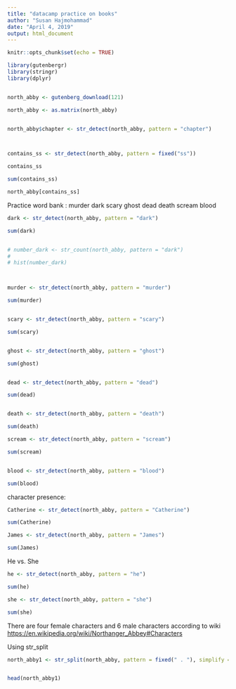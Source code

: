 ```yaml
---
title: "datacamp practice on books"
author: "Susan Hajmohammad"
date: "April 4, 2019"
output: html_document
---
```


```r
knitr::opts_chunk$set(echo = TRUE)
```


```r

library(gutenbergr)
library(stringr)
library(dplyr)



```

```r

north_abby <- gutenberg_download(121)


```




```r



north_abby <- as.matrix(north_abby)


north_abby$chapter <- str_detect(north_abby, pattern = "chapter")



contains_ss <- str_detect(north_abby, pattern = fixed("ss"))

contains_ss

sum(contains_ss)

north_abby[contains_ss]

```



Practice word bank :
murder 
dark 
scary
ghost
dead
death
scream
blood


```r

dark <- str_detect(north_abby, pattern = "dark")

sum(dark)


# number_dark <- str_count(north_abby, pattern = "dark")
# 
# hist(number_dark)



murder <- str_detect(north_abby, pattern = "murder")

sum(murder)


scary <- str_detect(north_abby, pattern = "scary")

sum(scary)


ghost <- str_detect(north_abby, pattern = "ghost")

sum(ghost)


dead <- str_detect(north_abby, pattern = "dead")

sum(dead)


death <- str_detect(north_abby, pattern = "death")

sum(death)

scream <- str_detect(north_abby, pattern = "scream")

sum(scream)


blood <- str_detect(north_abby, pattern = "blood")

sum(blood)


```



character presence:


```r

Catherine <- str_detect(north_abby, pattern = "Catherine")

sum(Catherine)


```


```r

James <- str_detect(north_abby, pattern = "James")

sum(James)


```


He vs. She


```r

he <- str_detect(north_abby, pattern = "he")

sum(he)


```



```r

she <- str_detect(north_abby, pattern = "she")

sum(she)


```


There are four female characters and 6 male characters according to wiki <https://en.wikipedia.org/wiki/Northanger_Abbey#Characters>


Using str_split

```r


north_abby1 <- str_split(north_abby, pattern = fixed(" . "), simplify = TRUE)


head(north_abby1)



```
























